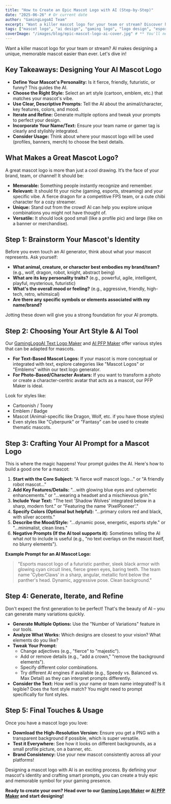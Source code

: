 ```yaml
---
title: "How to Create an Epic Mascot Logo with AI (Step-by-Step)"
date: "2025-06-26" # Or current date
author: "GamingLogoAI Team"
excerpt: "Want a killer mascot logo for your team or stream? Discover how AI can help you design a memorable and unique mascot that truly represents your brand!"
tags: ["mascot logo", "ai design", "gaming logo", "logo design", "esports branding", "mascot design"]
coverImage: "/images/blog/epic-mascot-logo-ai-cover.jpg" # ** You'll need to create this image **
---
```


Want a killer mascot logo for your team or stream? AI makes designing a unique, memorable mascot easier than ever. Let's dive in!

## Key Takeaways: Designing Your AI Mascot Logo

*   **Define Your Mascot's Personality:** Is it fierce, friendly, futuristic, or funny? This guides the AI.
*   **Choose the Right Style:** Select an art style (cartoon, emblem, etc.) that matches your mascot's vibe.
*   **Use Clear, Descriptive Prompts:** Tell the AI about the animal/character, key features, colors, and mood.
*   **Iterate and Refine:** Generate multiple options and tweak your prompts to perfect your design.
*   **Incorporate Your Name/Text:** Ensure your team name or gamer tag is clearly and stylishly integrated.
*   **Consider Usage:** Think about where your mascot logo will be used (profiles, banners, merch) to choose the best details.

## What Makes a Great Mascot Logo?

A great mascot logo is more than just a cool drawing. It’s the face of your brand, team, or channel! It should be:

*   **Memorable:** Something people instantly recognize and remember.
*   **Relevant:** It should fit your niche (gaming, esports, streaming) and your specific vibe. A fierce dragon for a competitive FPS team, or a cute chibi character for a cozy streamer.
*   **Unique:** Stand out from the crowd! AI can help you explore unique combinations you might not have thought of.
*   **Versatile:** It should look good small (like a profile pic) and large (like on a banner or merchandise).

## Step 1: Brainstorm Your Mascot's Identity

Before you even touch an AI generator, think about what your mascot represents. Ask yourself:

*   **What animal, creature, or character best embodies my brand/team?** (e.g., wolf, dragon, robot, knight, abstract being)
*   **What are its key personality traits?** (e.g., powerful, agile, intelligent, playful, mysterious, futuristic)
*   **What's the overall mood or feeling?** (e.g., aggressive, friendly, high-tech, retro, whimsical)
*   **Are there any specific symbols or elements associated with my name/brand?**

Jotting these down will give you a strong foundation for your AI prompts.

## Step 2: Choosing Your Art Style & AI Tool

Our [GamingLogoAI Text Logo Maker](/gaming-logo) and [AI PFP Maker](/ai-profile-picture-maker) offer various styles that can be adapted for mascots.

*   **For Text-Based Mascot Logos:** If your mascot is more conceptual or integrated with text, explore categories like "Mascot Logos" or "Emblems" within our text logo generator.
*   **For Photo-Based/Character Avatars:** If you want to transform a photo or create a character-centric avatar that acts as a mascot, our PFP Maker is ideal.

Look for styles like:
*   Cartoonish / Toony
*   Emblem / Badge
*   Mascot (Animal-specific like Dragon, Wolf, etc. if you have those styles)
*   Even styles like "Cyberpunk" or "Fantasy" can be used to create thematic mascots.

## Step 3: Crafting Your AI Prompt for a Mascot Logo

This is where the magic happens! Your prompt guides the AI. Here's how to build a good one for a mascot:

1.  **Start with the Core Subject:** "A fierce wolf mascot logo..." or "A friendly robot mascot..."
2.  **Add Key Features/Details:** "...with glowing blue eyes and cybernetic enhancements." or "...wearing a headset and a mischievous grin."
3.  **Include Your Text:** "The text 'Shadow Wolves' integrated below in a sharp, modern font." or "Featuring the name 'PixelPioneer'."
4.  **Specify Colors (Optional but helpful):** "...primary colors red and black, with silver accents."
5.  **Describe the Mood/Style:** "...dynamic pose, energetic, esports style." or "...minimalist, clean lines."
6.  **Negative Prompts (If the AI tool supports it):** Sometimes telling the AI what *not* to include is useful (e.g., "no text overlays on the mascot itself, no blurry elements").

**Example Prompt for an AI Mascot Logo:**

> "Esports mascot logo of a futuristic panther, sleek black armor with glowing cyan circuit lines, fierce green eyes, baring teeth. The team name 'CyberClaws' in a sharp, angular, metallic font below the panther's head. Dynamic, aggressive pose. Clean background."

## Step 4: Generate, Iterate, and Refine

Don't expect the first generation to be perfect! That's the beauty of AI – you can generate many variations quickly.

*   **Generate Multiple Options:** Use the "Number of Variations" feature in our tools.
*   **Analyze What Works:** Which designs are closest to your vision? What elements do you like?
*   **Tweak Your Prompt:**
    *   Change adjectives (e.g., "fierce" to "majestic").
    *   Add or remove details (e.g., "add a crown," "remove the background elements").
    *   Specify different color combinations.
    *   Try different AI engines if available (e.g., Speedy vs. Balanced vs. Max Detail) as they can interpret prompts differently.
*   **Consider the Text:** How well is your name or team name integrated? Is it legible? Does the font style match? You might need to prompt specifically for font styles.

## Step 5: Final Touches & Usage

Once you have a mascot logo you love:

*   **Download the High-Resolution Version:** Ensure you get a PNG with a transparent background if possible, which is super versatile.
*   **Test it Everywhere:** See how it looks on different backgrounds, as a small profile picture, on a banner, etc.
*   **Brand Consistency:** Use your new mascot consistently across all your platforms!

Designing a mascot logo with AI is an exciting process. By defining your mascot's identity and crafting smart prompts, you can create a truly epic and memorable symbol for your gaming presence.

**Ready to create your own? Head over to our [Gaming Logo Maker](/gaming-logo) or [AI PFP Maker](/ai-profile-picture-maker) and start designing!**